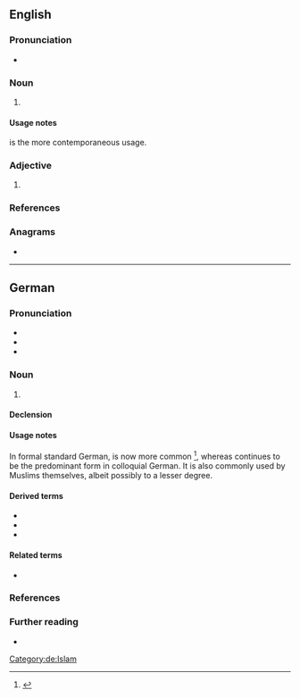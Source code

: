 {{also|moslem}}
==English==

===Pronunciation===
* {{IPA|/ˈmɒzləm/|/ˈmɒsləm/|lang=en}}

===Noun===
{{en-noun}}

# {{dated spelling of|Muslim|lang=en}}

====Usage notes====
{{m|en|Muslim}} is the more contemporaneous usage.

===Adjective===
{{en-adj|-}}

# {{dated spelling of|Muslim|lang=en}}

===References===
<references/>

===Anagrams===
* {{anagrams|en|a=elmmos|mmoles}}

----

==German==

===Pronunciation===
* {{IPA|/ˈmɔslɛm/|lang=de}}
* {{audio|De-Moslem.ogg|Audio|lang=de}}
* {{hyphenation|Mos|lem|lang=de}}

===Noun===
{{de-noun|m|Moslems|Moslems|pl2=Mosleme|f=Moslemin}}

# {{lb|de|now|chiefly|colloquial}} {{alternative form of|Muslim|lang=de}}
#: {{ant|de|Nichtmoslem|Kafir}}

====Declension====
{{de-decl-noun-m|s|s}}
{{de-decl-noun-m|s|e}}

====Usage notes====
In formal standard German, {{m|de|Muslim}} is now more common <ref>{{cite-web
|title=Muslim, Moslem
|work=Google Books Ngram Viewer
|url=https://books.google.com/ngrams/graph?content=Muslim%2CMoslem&year_start=1900&year_end=2000&corpus=20&smoothing=3&share=&direct_url=t1%3B%2CMuslim%3B%2Cc0%3B.t1%3B%2CMoslem%3B%2Cc0
|accessdate=November 2, 2017}}</ref>, whereas {{m|de|Moslem}} continues to be the predominant form in colloquial German. It is also commonly used by Muslims themselves, albeit possibly to a lesser degree.

====Derived terms====
* {{l|de|Moslemin}}
* {{l|de|moslemisch}}
* {{l|de|Kulturmoslem}}

====Related terms====
* {{l|de|Moslemismus}}

===References===
<references/>

===Further reading===
* {{R:Duden}}

[[Category:de:Islam]]